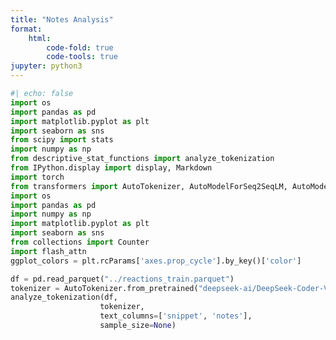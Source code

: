 ```yaml
---
title: "Notes Analysis"
format: 
    html:
        code-fold: true
        code-tools: true
jupyter: python3
---
```


```python
#| echo: false
import os
import pandas as pd
import matplotlib.pyplot as plt
import seaborn as sns
from scipy import stats
import numpy as np
from descriptive_stat_functions import analyze_tokenization
from IPython.display import display, Markdown
import torch
from transformers import AutoTokenizer, AutoModelForSeq2SeqLM, AutoModelForCausalLM
import os
import pandas as pd
import numpy as np
import matplotlib.pyplot as plt
import seaborn as sns
from collections import Counter
import flash_attn
ggplot_colors = plt.rcParams['axes.prop_cycle'].by_key()['color']
```

```python

df = pd.read_parquet("../reactions_train.parquet")
tokenizer = AutoTokenizer.from_pretrained("deepseek-ai/DeepSeek-Coder-V2-Base", trust_remote_code=True)
analyze_tokenization(df, 
                    tokenizer,        
                    text_columns=['snippet', 'notes'],
                    sample_size=None) 
```